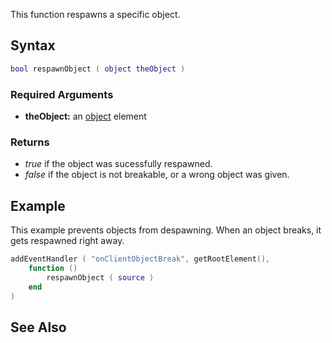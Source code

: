 
{{Client function}}
This function respawns a specific object.

==Syntax== 
<syntaxhighlight lang="lua">bool respawnObject ( object theObject )</syntaxhighlight> 
{{OOP||[[/object.md|object]]:respawn}}
===Required Arguments=== 
*'''theObject:''' an [[/object.md|object]] element

===Returns===
* ''true'' if the object was sucessfully respawned.
* ''false'' if the object is not breakable, or a wrong object was given.

==Example==
This example prevents objects from despawning. When an object breaks, it gets respawned right away.
<syntaxhighlight lang="lua">
addEventHandler ( "onClientObjectBreak", getRootElement(),
    function ()
        respawnObject ( source )
    end
)</syntaxhighlight>

==See Also==
{{Client_object_functions}}